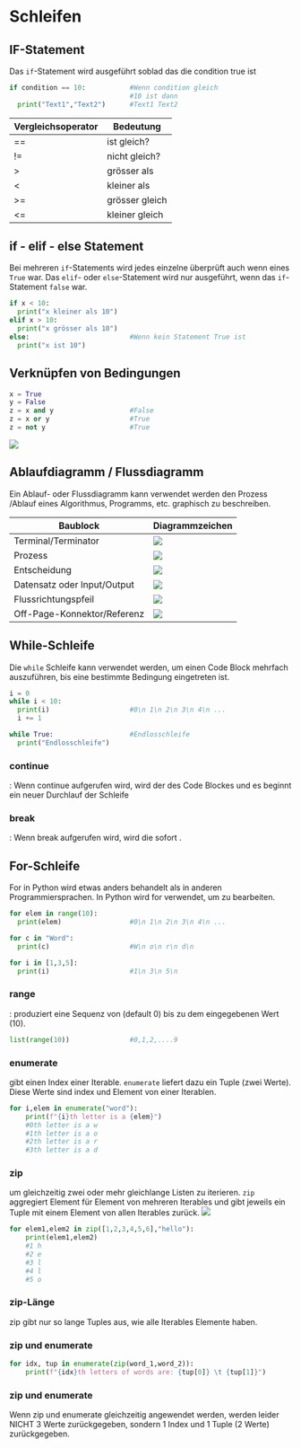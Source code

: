 # Schleifen

## IF-Statement

Das `if`-Statement wird ausgeführt soblad das die condition true ist

``` python
if condition == 10:           #Wenn condition gleich 
                              #10 ist dann
  print("Text1","Text2")      #Text1 Text2
```

| Vergleichsoperator | Bedeutung      |
|--------------------|----------------|
| ==                 | ist gleich?    |
| !=                 | nicht gleich?  |
| \>                 | grösser als    |
| \<                 | kleiner als    |
| \>=                | grösser gleich |
| \<=                | kleiner gleich |

## if - elif - else Statement

Bei mehreren `if`-Statements wird jedes einzelne überprüft auch wenn eines `True` war. Das `elif`- oder `else`-Statement wird nur ausgeführt, wenn das `if`-Statement `false` war.

``` python
if x < 10:
  print("x kleiner als 10")
elif x > 10:
  print("x grösser als 10")
else:                         #Wenn kein Statement True ist
  print("x ist 10")
```

## Verknüpfen von Bedingungen

``` python
x = True
y = False
z = x and y                   #False
z = x or y                    #True
z = not y                     #True
```

![](image/and-or-not.png){fig-alt="And-Or-Not Verknüpfungen"}

## Ablaufdiagramm / Flussdiagramm

Ein Ablauf- oder Flussdiagramm kann verwendet werden den Prozess /Ablauf eines Algorithmus, Programms, etc. graphisch zu beschreiben.

| Baublock                    | Diagrammzeichen                    |
|-----------------------------|------------------------------------|
| Terminal/Terminator         | ![](image/Terminal.png)            |
| Prozess                     | ![](image/Prozess.png)             |
| Entscheidung                | ![](image/Entscheidung.png)        |
| Datensatz oder Input/Output | ![](image/Datensatz.png)           |
| Flussrichtungspfeil         | ![](image/Flussrichtungspfeil.png) |
| Off-Page-Konnektor/Referenz | ![](image/Off-Page.png)            |

## While-Schleife

Die `while` Schleife kann verwendet werden, um einen Code Block mehrfach auszuführen, bis eine bestimmte Bedingung eingetreten ist.

``` python
i = 0
while i < 10:
  print(i)                    #0\n 1\n 2\n 3\n 4\n ...
  i += 1

while True:                   #Endlosschleife
  print("Endlosschleife")     
```

### continue

\textbf{`continue`}: Wenn continue aufgerufen wird, wird der \textbf{Rest} des Code Blockes \textbf{übersprungen} und es beginnt ein neuer Durchlauf der Schleife

### break

\textbf{`break`}: Wenn break aufgerufen wird, wird die \textbf{Schleife} sofort \textbf{beendet}.

## For-Schleife

For in Python wird etwas anders behandelt als in anderen Programmiersprachen. In Python wird for verwendet, um \textbf{alle Elemente einer Sequenz} zu bearbeiten.

``` python
for elem in range(10):
  print(elem)                 #0\n 1\n 2\n 3\n 4\n ... 

for c in "Word":
  print(c)                    #W\n o\n r\n d\n

for i in [1,3,5]:
  print(i)                    #1\n 3\n 5\n   
```

### range

\textbf{`range`}: produziert eine Sequenz von (default 0) bis zu dem eingegebenen Wert (10).

``` python
list(range(10))               #0,1,2,....9
```

### enumerate

\textbf{`enumerate`} gibt einen Index einer Iterable. `enumerate` liefert dazu ein Tuple (zwei Werte). Diese Werte sind index und Element von einer Iterablen.

``` python
for i,elem in enumerate("word"):
    print(f"{i}th letter is a {elem}")
    #0th letter is a w
    #1th letter is a o
    #2th letter is a r
    #3th letter is a d
```

### zip

\textbf{`zip`} um gleichzeitig zwei oder mehr gleichlange Listen zu iterieren. `zip` aggregiert Element für Element von mehreren Iterables und gibt jeweils ein Tuple mit einem Element von allen Iterables zurück. ![](image/zip.png){fig-alt="zip Iteration"}

``` python
for elem1,elem2 in zip([1,2,3,4,5,6],"hello"):
    print(elem1,elem2)
    #1 h
    #2 e
    #3 l
    #4 l
    #5 o
```

::: callout-important
### zip-Länge

zip gibt nur so lange Tuples aus, wie alle Iterables Elemente haben.
:::

### zip und enumerate

``` python
for idx, tup in enumerate(zip(word_1,word_2)):
    print(f"{idx}th letters of words are: {tup[0]} \t {tup[1]}")
```

::: callout-important
### zip und enumerate

Wenn zip und enumerate gleichzeitig angewendet werden, werden leider NICHT 3 Werte zurückgegeben, sondern 1 Index und 1 Tuple (2 Werte) zurückgegeben.
:::